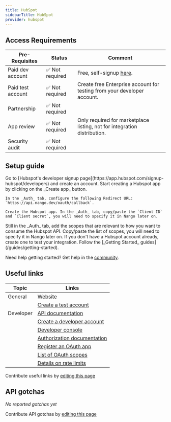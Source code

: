 ```yaml
---
title: HubSpot
sidebarTitle: HubSpot
provider: hubspot
---
```



<Overview />
<PreBuiltTooling provider={providers[pageMetadata.provider]} />

## Access Requirements

| Pre-Requisites | Status | Comment|
| - | - | - |
| Paid dev account | ✅ Not required | Free, self-signup [here](https://developers.hubspot.com/). |
| Paid test account | ✅ Not required | Create free Enterprise account for testing from your developer account. | 
| Partnership | ✅ Not required | |
| App review | ✅ Not required | Only required for marketplace listing, not for integration distribution. |
| Security audit | ✅ Not required | |

## Setup guide

<Steps>
  <Step title="Create a developer account">
    Go to [Hubspot's developer signup page](https://app.hubspot.com/signup-hubspot/developers) and create an account. 
  </Step>
  <Step title="Create & configure a Hubspot app">
    Start creating a Hubspot app by clicking on the _Create app_ button. 

    In the _Auth_ tab, configure the following Redirect URL: `https://api.nango.dev/oauth/callback`.

    Create the Hubspot app. In the _Auth_ tab, copy/paste the `Client ID` and `Client secret`, you will need to specify it in Nango later on. 
  </Step>
  <Step title="Set up the OAuth scopes">
    Still in the _Auth_ tab, add the scopes that are relevant to how you want to consume the Hubspot API. Copy/paste the list of scopes, you will need to specify it in Nango later on.
  </Step>
  <Step title="Create a Hubspot test account">
    If you don't have a Hubspot account already, create one to test your integration. 
  </Step>
  <Step title="Next">
    Follow the [_Getting Started_ guides](/guides/getting-started).
  </Step>
</Steps>

<Tip>Need help getting started? Get help in the [community](https://nango.dev/slack).</Tip>

## Useful links

| Topic | Links | 
| - | - | 
| General | [Website](https://www.hubspot.com/) |
| | [Create a test account](https://app.hubspot.com/signup-hubspot/crm) |
| Developer | [API documentation](https://developers.hubspot.com/beta-docs/reference/api/overview) |
| | [Create a developer account](https://app.hubspot.com/signup-hubspot/developers) |
| | [Developer console](https://app.hubspot.com/) |
| | [Authorization documentation](https://developers.hubspot.com/docs/api/oauth-quickstart-guide) |
| | [Register an OAuth app](https://developers.hubspot.com/docs/api/working-with-oauth#initiating-an-integration-with-oauth-2-0) |
| | [List of OAuth scopes](https://developers.hubspot.com/docs/api/working-with-oauth#scopes) |
| | [Details on rate limits](https://developers.hubspot.com/beta-docs/guides/apps/api-usage/usage-details) |

<Note>Contribute useful links by [editing this page](https://github.com/nangohq/nango/tree/master/docs-v2/integrations/all/insightly.mdx)</Note>

## API gotchas

_No reported gotchas yet_

<Note>Contribute API gotchas by [editing this page](https://github.com/nangohq/nango/tree/master/docs-v2/integrations/all/hubspot.mdx)</Note>
